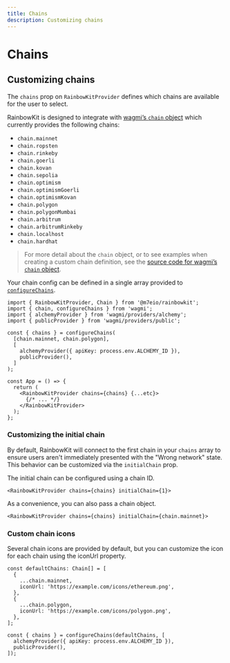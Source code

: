 ```yaml
---
title: Chains
description: Customizing chains
---
```


# Chains

## Customizing chains

The `chains` prop on `RainbowKitProvider` defines which chains are available for the user to select.

RainbowKit is designed to integrate with [wagmi’s `chain` object](https://wagmi.sh/docs/constants/chains#chain) which currently provides the following chains:

- `chain.mainnet`
- `chain.ropsten`
- `chain.rinkeby`
- `chain.goerli`
- `chain.kovan`
- `chain.sepolia`
- `chain.optimism`
- `chain.optimismGoerli`
- `chain.optimismKovan`
- `chain.polygon`
- `chain.polygonMumbai`
- `chain.arbitrum`
- `chain.arbitrumRinkeby`
- `chain.localhost`
- `chain.hardhat`

> For more detail about the `chain` object, or to see examples when creating a custom chain definition, see the [source code for wagmi’s `chain` object](https://github.com/tmm/wagmi/blob/main/packages/core/src/constants/chains.ts).

Your chain config can be defined in a single array provided to [`configureChains`](/docs/configure-chains).

```tsx
import { RainbowKitProvider, Chain } from '@m7eio/rainbowkit';
import { chain, configureChains } from 'wagmi';
import { alchemyProvider } from 'wagmi/providers/alchemy';
import { publicProvider } from 'wagmi/providers/public';

const { chains } = configureChains(
  [chain.mainnet, chain.polygon],
  [
    alchemyProvider({ apiKey: process.env.ALCHEMY_ID }),
    publicProvider(),
  ]
);

const App = () => {
  return (
    <RainbowKitProvider chains={chains} {...etc}>
      {/* ... */}
    </RainbowKitProvider>
  );
};
```

### Customizing the initial chain

By default, RainbowKit will connect to the first chain in your `chains` array to ensure users aren't immediately presented with the "Wrong network" state. This behavior can be customized via the `initialChain` prop.

The initial chain can be configured using a chain ID.

```tsx
<RainbowKitProvider chains={chains} initialChain={1}>
```

As a convenience, you can also pass a chain object.

```tsx
<RainbowKitProvider chains={chains} initialChain={chain.mainnet}>
```

### Custom chain icons

Several chain icons are provided by default, but you can customize the icon for each chain using the iconUrl property.

```tsx
const defaultChains: Chain[] = [
  {
    ...chain.mainnet,
    iconUrl: 'https://example.com/icons/ethereum.png',
  },
  {
    ...chain.polygon,
    iconUrl: 'https://example.com/icons/polygon.png',
  },
];

const { chains } = configureChains(defaultChains, [
  alchemyProvider({ apiKey: process.env.ALCHEMY_ID }),
  publicProvider(),
]);
```
